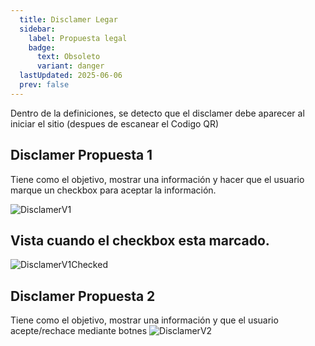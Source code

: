 ```yaml
---
  title: Disclamer Legar
  sidebar:
    label: Propuesta legal
    badge:
      text: Obsoleto
      variant: danger
  lastUpdated: 2025-06-06
  prev: false
---
```


Dentro de la definiciones, se detecto que el disclamer debe aparecer
al iniciar el sitio (despues de escanear el Codigo QR)

## Disclamer Propuesta 1

Tiene como el objetivo, mostrar una información y hacer que el usuario marque un checkbox para aceptar la información.

![DisclamerV1](./assets/disc_v1.png)

## Vista cuando el checkbox esta marcado.
![DisclamerV1Checked](./assets/disc_v1_checked.png)

## Disclamer Propuesta 2
Tiene como el objetivo, mostrar una información y que el usuario acepte/rechace mediante botnes
![DisclamerV2](./assets/disc_v2.png)

